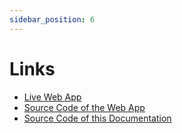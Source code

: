 ```yaml
---
sidebar_position: 6
---
```


# Links

- [Live Web App](https://www.pomodoroaid.online)
- [Source Code of the Web App](https://github.com/Yonghwan-Song/pomodoro)
- [Source Code of this Documentation](https://github.com/Yonghwan-Song/pomodoro-doc)
